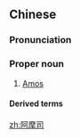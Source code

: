 ==Chinese==
{{zh-forms|gloss=-}}

===Pronunciation===
{{zh-pron
|m=Āmósī
|c=aa3 mo1 si1
|h=pfs=Â-mô-sṳ̂
|cat=pn
}}

===Proper noun===
{{zh-proper noun}}

# [[Amos]]

====Derived terms====
{{zh-der|阿摩司書}}

{{zh-cat|Biblical characters}}

[[zh:阿摩司]]